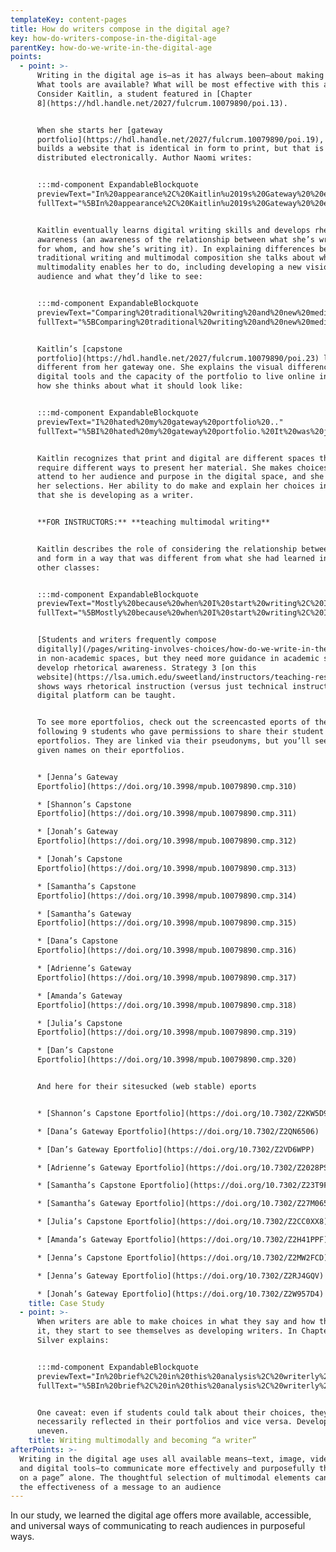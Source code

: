 ```yaml
---
templateKey: content-pages
title: How do writers compose in the digital age?
key: how-do-writers-compose-in-the-digital-age
parentKey: how-do-we-write-in-the-digital-age
points:
  - point: >-
      Writing in the digital age is—as it has always been—about making choices:
      What tools are available? What will be most effective with this audience?
      Consider Kaitlin, a student featured in [Chapter
      8](https://hdl.handle.net/2027/fulcrum.10079890/poi.13).


      When she starts her [gateway
      portfolio](https://hdl.handle.net/2027/fulcrum.10079890/poi.19), she
      builds a website that is identical in form to print, but that is
      distributed electronically. Author Naomi writes:


      :::md-component ExpandableBlockquote
      previewText="In%20appearance%2C%20Kaitlin%u2019s%20Gateway%20%20eportfolio%20%20is%20%20very%20%20similar%20%20to%20%20Madeleine%u2019s%20%20Capstone%20%20eportfolio%20%u2026"
      fullText="%5BIn%20appearance%2C%20Kaitlin%u2019s%20Gateway%20%20eportfolio%20%20is%20%20very%20%20similar%20%20to%20%20Madeleine%u2019s%20%20Capstone%20%20eportfolio%20-%20text-only%20on%20an%20unobtrusive%20background.%20In%20a%20short%20paragraph%20on%20the%20home%20page%2C%20preceding%20the%20description%20of%20the%20artifacts%20I%20quoted%20above%2C%20she%20explains%20this%20look%2C%20writing%2C%20%u2018Welcome%20to%20my%20electronic%20writing%20portfolio%21%20%28see%20figure%208.3%29.%20Despite%20its%20format%2C%20this%20is%20not%20a%20blog.%20Rather%2C%20it%20is%20the%20paperless%2C%20online%20equivalent%20of%20a%20printed%20portfolio%20that%20gives%20you%20samples%20of%20my%20writing%20from%20my%20different%20academic%20concentrations.%u2019%20Here%20Kaitlin%20seems%20to%20be%20offering%20a%20precise%20definition%u2014and%20celebration%u2014of%20%5C%5Ba%5D%20%u2018print%20uploaded%u2019%20digital%20portfolio%2C%20%u2018a%20version%20of%20portfolio%20that%20is%20identical%20in%20form%20to%20the%20print%20but%20that%20is%20distributed%20electronically.%27%5D%28https%3A//hdl.handle.net/2027/fulcrum.10079890/poi.19%29"


      Kaitlin eventually learns digital writing skills and develops rhetorical
      awareness (an awareness of the relationship between what she’s writing,
      for whom, and how she’s writing it). In explaining differences between her
      traditional writing and multimodal composition she talks about what
      multimodality enables her to do, including developing a new vision of her
      audience and what they’d like to see:


      :::md-component ExpandableBlockquote
      previewText="Comparing%20traditional%20writing%20and%20new%20media%20writing%20%u2026"
      fullText="%5BComparing%20traditional%20writing%20and%20new%20media%20writing%20is%20to%20me%20the%20difference%20between%20a%20printed%20set%20of%20papers%20and%20a%20piece%20that%20lives%20on%20the%20web.%20What%20made%20me%20start%20to%20accept%20new%20%20media%20%20was%20%20its%20%20gift%20%20of%20%20using%20%20hyperlinks%20%20to%20%20forever%20%20banish%20%20the%20%20bibliography%20%20to%20%20the%20seventh%20circle%20of%20literary%20hell.%20Even%20better%2C%20hyperlinks%20give%20you%20the%20power%20to%20seamlessly%20provide%20research%20and%20evidence%20for%20a%20point%20with%20nothing%20more%20than%20the%20click%20of%20a%20mouse.%20With%20%20new%20%20media%20%20you%20%20also%20%20suddenly%20%20have%20%20the%20%20ability%20%20to%20%20illustrate%20%20writing%20%20with%20%20pictures%20and%20graphics%20that%20there%20previously%20was%20never%20room%20for.%20And%20with%20new%20media%2C%20pieces%20truly%20do%20live.%20On%20the%20web%2C%20you%20don%u2019t%20just%20publish%20something%3B%20rather%20you%20have%20the%20capability%20to%20keep%20going%20back%20and%20editing%20what%20you%u2019ve%20already%20put%20out%20there%5D%28https%3A//hdl.handle.net/2027/fulcrum.10079890/poi.20%29"


      Kaitlin’s [capstone
      portfolio](https://hdl.handle.net/2027/fulcrum.10079890/poi.23) looks very
      different from her gateway one. She explains the visual difference and how
      digital tools and the capacity of the portfolio to live online influences
      how she thinks about what it should look like:


      :::md-component ExpandableBlockquote
      previewText="I%20hated%20my%20gateway%20portfolio%20.."
      fullText="%5BI%20hated%20my%20gateway%20portfolio.%20It%20was%20just%20bland%20and%20boring.%20I%20was%20very%20nervous%20to%20put%20anything%20personal%20on%20it.%20It%20was%20not%20visual.%20It%20was%20just%20a%20bunch%20of%20text%20that%20really%20wasn%u2019t%20broken%20up%20by%20anything.%20It%20wasn%u2019t%20really%20multimedia.%20I%20mean%2C%20there%20were%20links%2C%20but%20just%20in%20the%20text%2C%20like%20here%u2019s%20a%20blue%20word%20here%20and%20there....I%20had%20this%20idea%20that%20it%20really%20needs%20to%20look%20like%20a%20resume%2C%20but%20just%20like%20a%20normal%20paper%20thing%20but%20online%20so%20you%20don%u2019t%20actually%20have%20to%20have%20paper....Whereas%2C%20with%20the%20capstone%20portfolio%2C%20I%20was%20challenging%20myself%20not%20to%20take%20%20paper%20%20and%20%20put%20%20it%20%20online%2C%20%20but%20%20something%20%20that%20%20was%20%20created%20%20online%20%20and%20%20lives%20online.%20The%20content%20was%20made%20for%20that%20form.%20I%20think%20that%20was%20the%20biggest%20difference%20in%20my%20mind.%5D%28https%3A//hdl.handle.net/2027/fulcrum.10079890/poi.20%29"


      Kaitlin recognizes that print and digital are different spaces that
      require different ways to present her material. She makes choices that
      attend to her audience and purpose in the digital space, and she explains
      her selections. Her ability to do make and explain her choices indicates
      that she is developing as a writer.


      **FOR INSTRUCTORS:** **teaching multimodal writing**


      Kaitlin describes the role of considering the relationship between content
      and form in a way that was different from what she had learned in her
      other classes:


      :::md-component ExpandableBlockquote
      previewText="Mostly%20because%20when%20I%20start%20writing%2C%20I%20usually%20want%20to%20write%20%u2026"
      fullText="%5BMostly%20because%20when%20I%20start%20writing%2C%20I%20usually%20want%20to%20write%20for%20pages%20and%20pages%20and%20pages.%20The%20challenge%20was%20how%20can%20I%20achieve%20the%20same%20effect%20but%20in%20a%20visual%20format%20or%20in%20a%20format%20that%20is%20something%20besides%20a%20printed%208%20x%2011%20piece%20of%20paper%3F%20%u2026%20I%20would%20start%20writing%20for%20paragraphs%2C%20like%20for%20each%20bullet%20point.%20I%20said%2C%20%u2018Okay%2C%20how%20can%20I%20figure%20out%20how%20to%20make%20it%20academic%20but%20at%20the%20same%20time%20not%20go%20on%20for%20pages%3F%u2019%5D%28https%3A//hdl.handle.net/2027/fulcrum.10079890/poi.20%29"


      [Students and writers frequently compose
      digitally](/pages/writing-involves-choices/how-do-we-write-in-the-digital-age/when-would-writers-use-multimodal-composition/)
      in non-academic spaces, but they need more guidance in academic spaces to
      develop rhetorical awareness. Strategy 3 [on this
      website](https://lsa.umich.edu/sweetland/instructors/teaching-resources/sequencing-and-scaffolding-assignments.html)
      shows ways rhetorical instruction (versus just technical instruction) on a
      digital platform can be taught.


      To see more eportfolios, check out the screencasted eports of the
      following 9 students who gave permissions to share their student
      eportfolios. They are linked via their pseudonyms, but you’ll see their
      given names on their eportfolios.


      * [Jenna’s Gateway
      Eportfolio](https://doi.org/10.3998/mpub.10079890.cmp.310)

      * [Shannon’s Capstone
      Eportfolio](https://doi.org/10.3998/mpub.10079890.cmp.311)

      * [Jonah’s Gateway
      Eportfolio](https://doi.org/10.3998/mpub.10079890.cmp.312)

      * [Jonah’s Capstone
      Eportfolio](https://doi.org/10.3998/mpub.10079890.cmp.313)

      * [Samantha’s Capstone
      Eportfolio](https://doi.org/10.3998/mpub.10079890.cmp.314)

      * [Samantha’s Gateway
      Eportfolio](https://doi.org/10.3998/mpub.10079890.cmp.315)

      * [Dana’s Capstone
      Eportfolio](https://doi.org/10.3998/mpub.10079890.cmp.316)

      * [Adrienne’s Gateway
      Eportfolio](https://doi.org/10.3998/mpub.10079890.cmp.317)

      * [Amanda’s Gateway
      Eportfolio](https://doi.org/10.3998/mpub.10079890.cmp.318)

      * [Julia’s Capstone
      Eportfolio](https://doi.org/10.3998/mpub.10079890.cmp.319)

      * [Dan’s Capstone
      Eportfolio](https://doi.org/10.3998/mpub.10079890.cmp.320)


      And here for their sitesucked (web stable) eports


      * [Shannon’s Capstone Eportfolio](https://doi.org/10.7302/Z2KW5D9X)

      * [Dana’s Gateway Eportfolio](https://doi.org/10.7302/Z2QN6506)

      * [Dan’s Gateway Eportfolio](https://doi.org/10.7302/Z2VD6WPP)

      * [Adrienne’s Gateway Eportfolio](https://doi.org/10.7302/Z2028PS3)

      * [Samantha’s Capstone Eportfolio](https://doi.org/10.7302/Z23T9FFM)

      * [Samantha’s Gateway Eportfolio](https://doi.org/10.7302/Z27M065W)

      * [Julia’s Capstone Eportfolio](https://doi.org/10.7302/Z2CC0XX8)

      * [Amanda’s Gateway Eportfolio](https://doi.org/10.7302/Z2H41PPF)

      * [Jenna’s Capstone Eportfolio](https://doi.org/10.7302/Z2MW2FCD)

      * [Jenna’s Gateway Eportfolio](https://doi.org/10.7302/Z2RJ4GQV)

      * [Jonah’s Gateway Eportfolio](https://doi.org/10.7302/Z2W957D4)
    title: Case Study
  - point: >-
      When writers are able to make choices in what they say and how they say
      it, they start to see themselves as developing writers. In Chapter 8,
      Silver explains:


      :::md-component ExpandableBlockquote
      previewText="In%20brief%2C%20in%20this%20analysis%2C%20writerly%20self-identity%20is%20found%20to%20comprise%20a%20new%20factor%20%u2026"
      fullText="%5BIn%20brief%2C%20in%20this%20analysis%2C%20writerly%20self-identity%20is%20found%20to%20comprise%20a%20new%20factor%20in%20how%20multimodal%20writing%20development%20becomes%20observable%2C%20such%20that%20the%20most%20robust%20development%20is%20characterized%20not%20only%20by%20a%20composer%u2019s%20expanded%20conception%20of%20writing%2C%20but%20also%20their%20expanded%20self-perception%20as%20a%20writer.%20In%20this%20broader%20frame%2C%20writers%20view%20substance%20and%20style%20as%20integrally%20linked%2C%20and%20also%20view%20themselves%20as%20composers%20in%20any%20mode%20or%20medium%20that%20enables%20them%20best%20to%20enact%20an%20argument%20within%20a%20given%20rhetorical%20situation.%20However%2C%20an%20additional%20finding%20is%20that%20development%20via%20reflection%20during%20eportfolio%20construction%20does%20not%20necessarily%20lead%20to%20development%20%20in%20multimodal%20composition%u2014the%20two%20seem%20to%20proceed%20independently.%5D%28https%3A//hdl.handle.net/2027/fulcrum.10079890/poi.20%29"


      One caveat: even if students could talk about their choices, they weren’t
      necessarily reflected in their portfolios and vice versa. Development is
      uneven.
    title: Writing multimodally and becoming “a writer”
afterPoints: >-
  Writing in the digital age uses all available means—text, image, video, sound,
  and digital tools—to communicate more effectively and purposefully than “words
  on a page” alone. The thoughtful selection of multimodal elements can enhance
  the effectiveness of a message to an audience
---
```

In our study, we learned the digital age offers more available, accessible, and universal ways of communicating to reach audiences in purposeful ways.

